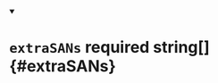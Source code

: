 


<details className="config-field" data-expandable="false" open>
<summary>

# `extraSANs` <span className="config-field-required" data-required="true">required</span> <span className="config-field-type">string[]</span> <span className="config-field-default"></span> <span className="config-field-enum"></span> {#extraSANs}



</summary>



</details>
